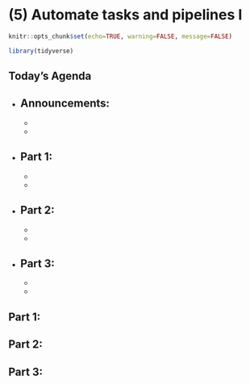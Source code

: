 # (5) Automate tasks and pipelines I

```r
knitr::opts_chunk$set(echo=TRUE, warning=FALSE, message=FALSE)
```

```r
library(tidyverse)
```

## Today's Agenda

- Announcements:
  - 
  - 
  - 

- Part 1: 
  - 
  -
  - 
  
- Part 2: 
  - 
  - 
  - 

- Part 3: 
  -
  - 
  - 


## Part 1: 

## Part 2: 

## Part 3: 